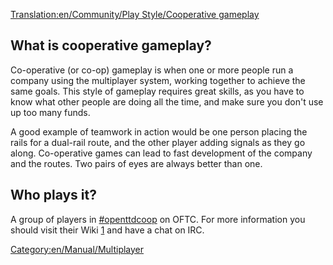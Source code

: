 [[Translation:en/Community/Play Style/Cooperative gameplay]]
[[Category:en/Manual/Multiplayer]]

==What is cooperative gameplay?==
Co-operative (or co-op) gameplay is when one or more people run a company using the multiplayer system, working together to achieve the same goals. This style of gameplay requires great skills, as you have to know what other people are doing all the time, and make sure you don't use up too many funds.

A good example of teamwork in action would be one person placing the rails for a dual-rail route, and the other player adding signals as they go along. Co-operative games can lead to fast development of the company and the routes. Two pairs of eyes are always better than one.

==Who plays it?==
A group of players in [irc://irc.oftc.net/#openttdcoop #openttdcoop] on OFTC. For more information you should visit their Wiki [http://openttdcoop.ppcis.org/wiki/index.php/Main_Page] and have a chat on IRC.